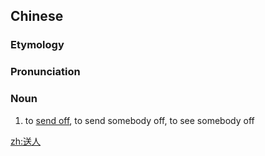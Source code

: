 ==Chinese==
{{zh-forms}}

===Etymology===
{{rfe|lang=zh}}

===Pronunciation===
{{zh-pron
|m=sòngrén
|h=pfs=sung-ngìn
|cat=v
}}

===Noun===
{{zh-verb}}

# to [[send off]], to send somebody off, to see somebody off

[[zh:送人]]